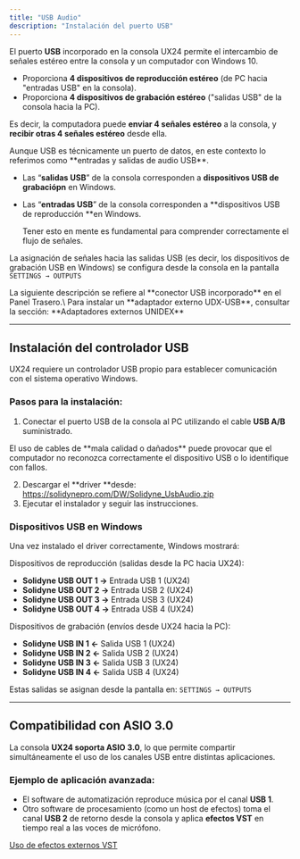 ```yaml
---
title: "USB Audio"
description: "Instalación del puerto USB"
---
```


El puerto **USB** incorporado en la consola UX24 permite el intercambio de señales estéreo entre la consola y un computador con Windows 10.

- <Icon icon="arrow-right-to-line" iconType="solid" color="#008dff" size={22} /> Proporciona **4 dispositivos de reproducción estéreo** (de PC hacia "entradas USB" en la consola).
- <Icon icon="arrow-left-from-line" iconType="solid" color="#00860b" size={22} /> Proporciona **4 dispositivos de grabación estéreo** ("salidas USB" de la consola hacia la PC).

Es decir, la computadora puede **enviar 4 señales estéreo** a la consola, y **recibir otras 4 señales estéreo** desde ella.

<Info>
  Aunque USB es técnicamente un puerto de datos, en este contexto lo referimos como **entradas y salidas de audio USB**.

  - Las “**salidas USB**” de la consola corresponden a **dispositivos USB de grabaciópn** en Windows.
  - Las “**entradas USB**” de la consola corresponden a \*\*dispositivos USB de reproducción \*\*en Windows.

    Tener esto en mente es fundamental para comprender correctamente el flujo de señales.
</Info>

La asignación de señales hacia las salidas USB (es decir, los dispositivos de grabación USB en Windows) se configura desde la consola en la pantalla `SETTINGS → OUTPUTS`

<Warning>
  La siguiente descripción se refiere al **conector USB incorporado** en el Panel Trasero.\
  Para instalar un **adaptador externo UDX-USB**, consultar la sección: **Adaptadores externos UNIDEX**
</Warning>

---

## Instalación del controlador USB

UX24 requiere un controlador USB propio para establecer comunicación con el sistema operativo Windows.

### Pasos para la instalación:

1. Conectar el puerto USB de la consola al PC utilizando el cable **USB A/B** suministrado.

<Danger>
  El uso de cables de **mala calidad o dañados** puede provocar que el computador no reconozca correctamente el dispositivo USB o lo identifique con fallos.
</Danger>

2. Descargar el **driver **desde:\
   https://solidynepro.com/DW/Solidyne_UsbAudio.zip
3. Ejecutar el instalador y seguir las instrucciones.

### Dispositivos USB en Windows

Una vez instalado el driver correctamente, Windows mostrará:

Dispositivos de reproducción (salidas desde la PC hacia UX24):

- **Solidyne USB OUT 1 →** Entrada USB 1 (UX24)
- **Solidyne USB OUT 2 →** Entrada USB 2 (UX24)
- **Solidyne USB OUT 3 →** Entrada USB 3 (UX24)
- **Solidyne USB OUT 4 →** Entrada USB 4 (UX24)

Dispositivos de grabación (envíos desde UX24 hacia la PC):

- **Solidyne USB IN 1 ←** Salida USB 1 (UX24)
- **Solidyne USB IN 2 ←** Salida USB 2 (UX24)
- **Solidyne USB IN 3 ←** Salida USB 3 (UX24)
- **Solidyne USB IN 4 ←** Salida USB 4 (UX24)

Estas salidas se asignan desde la pantalla en: `SETTINGS → OUTPUTS`

---

## Compatibilidad con ASIO 3.0

La consola **UX24 soporta ASIO 3.0**, lo que permite compartir simultáneamente el uso de los canales USB entre distintas aplicaciones.

### Ejemplo de aplicación avanzada:

- El software de automatización reproduce música por el canal **USB 1**.
- Otro software de procesamiento (como un host de efectos) toma el canal **USB 2** de retorno desde la consola y aplica **efectos VST** en tiempo real a las voces de micrófono.

<Icon icon="video" iconType="solid" color="#b30000" size={25} />  [Uso de efectos externos VST ](https://youtu.be/qKi0MMbBEuc?si=j2B0-sSk--1DxuZE)